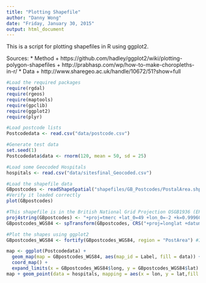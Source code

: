 ```yaml
---
title: "Plotting Shapefile"
author: "Danny Wong"
date: "Friday, January 30, 2015"
output: html_document
---
```


This is a script for plotting shapefiles in R using ggplot2.

Sources: 
 * Method
    + https://github.com/hadley/ggplot2/wiki/plotting-polygon-shapefiles
    + http://prabhasp.com/wp/how-to-make-choropleths-in-r/
 * Data
    + http://www.sharegeo.ac.uk/handle/10672/51?show=full

```r
#Load the required packages
require(rgdal)
require(rgeos)
require(maptools)
require(gpclib)
require(ggplot2)
require(plyr)

#Load postcode lists
Postcodedata <- read.csv("data/postcode.csv")

#Generate test data
set.seed(1)
Postcodedata$data <- rnorm(120, mean = 50, sd = 25)

#Load some Geocoded Hospitals 
hospitals <- read.csv("data/sitesfinal_Geocoded.csv")

#Load the shapefile data
GBpostcodes <- readShapeSpatial("shapefiles/GB_Postcodes/PostalArea.shp")
#Verify it loaded correctly
plot(GBpostcodes)

#This shapefile is in the British National Grid Projection OSGB1936 (EPSG:27700), so we need to convert it to the WGS84 coordinate reference system
proj4string(GBpostcodes) <- "+proj=tmerc +lat_0=49 +lon_0=-2 +k=0.9996012717 +x_0=400000 +y_0=-100000 +datum=OSGB36 +units=m +no_defs"
GBpostcodes_WGS84 <- spTransform(GBpostcodes, CRS("+proj=longlat +datum=WGS84"))

#Plot the shapes using ggplot2
GBpostcodes_WGS84 <- fortify(GBpostcodes_WGS84, region = "PostArea") #I keep getting this error "Error: TopologyException: Input geom 0 is invalid: Self-intersection at or near point -6.5346772511079969 58.098792701899775 at -6.5346772511079969 58.098792701899775"

map <- ggplot(Postcodedata) + 
  geom_map(map = GBpostcodes_WGS84, aes(map_id = Label, fill = data)) + 
  coord_map() +
  expand_limits(x = GBpostcodes_WGS84$long, y = GBpostcodes_WGS84$lat)
map + geom_point(data = hospitals, mapping = aes(x = lon, y = lat,fill = NULL,group = NULL), colour = "red", size = 1)
```
